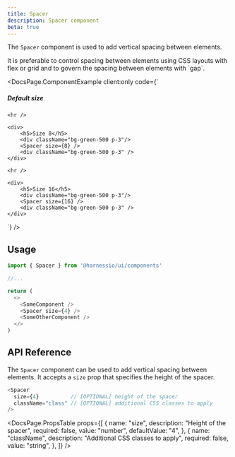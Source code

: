 ```yaml
---
title: Spacer
description: Spacer component
beta: true
---
```



The `Spacer` component is used to add vertical spacing between elements.

<Aside>
  It is preferable to control spacing between elements using CSS layouts with
  flex or grid and to govern the spacing between elements with `gap`.
</Aside>

<DocsPage.ComponentExample
  client:only
  code={`<div className="flex flex-col gap-8">
    <div>
        <h5>Default size</h5>
        <div className="bg-green-500 p-3"/>
        <Spacer />
        <div className="bg-green-500 p-3" />
    </div>

    <hr />

    <div>
        <h5>Size 8</h5>
        <div className="bg-green-500 p-3"/>
        <Spacer size={8} />
        <div className="bg-green-500 p-3" />
    </div>

    <hr />

    <div>
        <h5>Size 16</h5>
        <div className="bg-green-500 p-3"/>
        <Spacer size={16} />
        <div className="bg-green-500 p-3" />
    </div>

</div>`}
/>

## Usage

```typescript jsx
import { Spacer } from '@harnessio/ui/components'

//...

return (
  <>
    <SomeComponent />
    <Spacer size={4} />
    <SomeOtherComponent />
  </>
)
```

## API Reference

The `Spacer` component can be used to add vertical spacing between elements. It accepts a `size` prop that specifies the
height of the spacer.

```typescript jsx
<Spacer
  size={4}          // [OPTIONAL] height of the spacer
  className="class" // [OPTIONAL] additional CSS classes to apply
/>
```

<DocsPage.PropsTable
  props={[
    {
      name: "size",
      description: "Height of the spacer",
      required: false,
      value: "number",
      defaultValue: "4",
    },
    {
      name: "className",
      description: "Additional CSS classes to apply",
      required: false,
      value: "string",
    },
  ]}
/>
